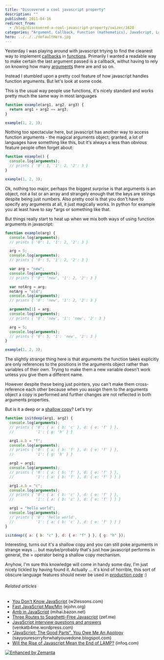 ```yaml
---
title: "Discovered a cool javascript property"
description: ""
published: 2011-04-16
redirect_from:
  - /blog/discovered-a-cool-javascript-property/swizec/1628
categories: "Argument, Callback, Function (mathematics), JavaScript, Languages, Programming, Uncategorized"
hero: ../../../defaultHero.jpg
---
```


Yesterday I was playing around with javascript trtying to find the cleanest way to implement [callbacks](http://en.wikipedia.org/wiki/Callback_%28computer_programming%29 "Callback (computer programming)") in [functions](http://en.wikipedia.org/wiki/Function_%28mathematics%29 "Function (mathematics)"). Primarily I wanted a readable way to make certain the last argument passed is a callback, withut having to rely on knowing how many [arguments](http://en.wikipedia.org/wiki/Argument "Argument") there are and so on.

Instead I stumbled upon a pretty cool feature of how javascript handles function arguments. But let's look at some code.

This is the usual way people use functions, it's nicely standard and works pretty much the same way in most languages

```javascript
function example(arg1, arg2, arg3) {
  return arg1 + arg2 == arg3;
}

example(1, 2, 3);
```

Nothing too spectacular here, but javascript has another way to access function arguments - the magical arguments object; granted, a lot of languages have something like this, but it's always a less than obvious feature people often forget about:

```javascript
function example() {
  console.log(arguments);
  // prints { '0': 1, '1': 2, '2': 3 }
}

example(1, 2, 3);
```

Ok, nothing too major, perhaps the biggest surprise is that arguments is an object, not a list or an array and strangely enough that the keys are strings despite being just numbers. Also pretty cool is that you don't have to specify any arguments at all, it just magically works. In python for example you at least have to say \*args or something like that.

But things really start to heat up when we mix both ways of using function arguments in javascript:

```javascript
function example(arg) {
  console.log(arguments);
  // prints { '0': 1, '1': 2, '2': 3 }

  arg = 5;
  console.log(arguments);
  // prints { '0': 5, '1': 2, '2': 3 }

  var arg = "new";
  console.log(arguments);
  // prints { '0': 'new', '1': 2, '2': 3 }

  var notArg = arg;
  notArg = "old";
  console.log(arguments);
  // prints { '0': 'new', '1': 2, '2': 3 }

  arguments[1] = arg;
  console.log(arguments);
  // prints { '0': 'new', '1': 'new', '2': 3 }

  arg = 5;
  console.log(arguments);
  // prints { '0': 5, '1': 'new', '2': 3 }
}

example(1, 2, 3);
```

The slightly strange thing here is that arguments the function takes explicitly are only references to the positions in the arguments object rather than variables of their own. Trying to make them a new variable doesn't work unless you give them a different name.

However despite these being just pointers, you can't make them cross-reference each other because when you assign them to the arguments object a copy is performed and further changes are not reflected in both arguments properties.

But is it a deep or a [shallow copy](http://en.wikipedia.org/wiki/Object_copy "Object copy")? Let's try:

```javascript
function isitdeep(arg1, arg2) {
  console.log(arguments);
  // prints { '0': { a: { b: 'c' }, d: { e: 'f' } },
  //          '1': { g: 'h' } }

  arg1.a.b = "f";
  console.log(arguments);
  // prints { '0': { a: { b: 'f' }, d: { e: 'f' } },
  //          '1': { g: 'h' } }

  arg2 = arg1;
  console.log(arguments);
  // prints { '0': { a: { b: 'f' }, d: { e: 'f' } },
  //          '1': { a: { b: 'f' }, d: { e: 'f' } } }

  arg1.a.b = "c";
  console.log(arguments);
  // prints { '0': { a: { b: 'c' }, d: { e: 'f' } },
  //          '1': { a: { b: 'c' }, d: { e: 'f' } } }

  arg1 = "hello world";
  console.log(arguments);
  // prints { '0': 'hello world',
  //          '1': { a: { b: 'c' }, d: { e: 'f' } } }
}

isitdeep({ a: { b: "c" }, d: { e: "f" } }, { g: "h" });
```

Interesting, turns out it's a shallow copy and you can still poke arguments in strange ways ... but maybe/probably that's just how javascript performs in general, the = operator being a shallow copy mechanism.

Anyhow, I'm sure this knowledge will come in handy some day, I'm just nicely tickled by having found it. Actually ... it's kind of horrible, this sort of obscure language features should never be used in [production code](http://en.wikipedia.org/wiki/Motion_Picture_Production_Code "Motion Picture Production Code") :)

###### Related articles

- [You Don't Know JavaScript](http://www.w2lessons.com/2011/04/you-dont-know-javascript.html) (w2lessons.com)
- [Fast JavaScript Max/Min](http://ejohn.org/blog/fast-javascript-maxmin/) (ejohn.org)
- [Amb in JavaScript](http://mihai.bazon.net/blog/amb-in-javascript) (mihai.bazon.net)
- [Three Routes to Spaghetti-Free Javascript](http://zef.me/3715/three-routes-to-spaghetti-free-javascript) (zef.me)
- [JavaScript interview questions and answers](http://venkatb4me.wordpress.com/2011/03/23/javascript-interview-questions-and-answers/) (venkatb4me.wordpress.com)
- ["JavaScript: The Good Parts", You Owe Me An Apology](http://sayyouresorryforwhatyouvedone.blogspot.com/2011/04/douglas-crockford-for-javascript-good.html) (sayyouresorryforwhatyouvedone.blogspot.com)
- [Will the Rise of Javascript Mean the End of LAMP?](http://www.infoq.com/news/2011/04/javascript-lamp) (infoq.com)

[![Enhanced by Zemanta](http://img.zemanta.com/zemified_e.png?x-id=1f7fa21d-b33c-4405-9a6f-c5c9e51030ef)](http://www.zemanta.com/ "Enhanced by Zemanta")

